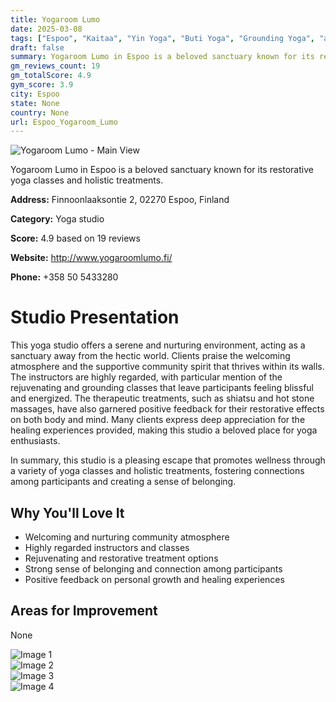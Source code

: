 ```yaml
---
title: Yogaroom Lumo
date: 2025-03-08
tags: ["Espoo", "Kaitaa", "Yin Yoga", "Buti Yoga", "Grounding Yoga", "atmosphere", "wellness", "Espoo"]  
draft: false
summary: Yogaroom Lumo in Espoo is a beloved sanctuary known for its restorative yoga classes and holistic treatments.
gm_reviews_count: 19
gm_totalScore: 4.9
gym_score: 3.9
city: Espoo
state: None
country: None
url: Espoo_Yogaroom_Lumo
---
```


<div className="aspect-[16/9] relative my-8">
  <img 
    src="https://lh5.googleusercontent.com/p/AF1QipP674C-gWVvlGufhxqRm8bowxek8LC8AtWgvL6i=w1920-h1080-k-no"
    alt="Yogaroom Lumo - Main View"
    className="object-cover absolute inset-0 w-full h-full rounded-lg"
  />
</div>

Yogaroom Lumo in Espoo is a beloved sanctuary known for its restorative yoga classes and holistic treatments.

**Address:** Finnoonlaaksontie 2, 02270 Espoo, Finland

**Category:** Yoga studio

**Score:** 4.9 based on 19 reviews

**Website:** http://www.yogaroomlumo.fi/

**Phone:** +358 50 5433280

# Studio Presentation

This yoga studio offers a serene and nurturing environment, acting as a sanctuary away from the hectic world. Clients praise the welcoming atmosphere and the supportive community spirit that thrives within its walls. The instructors are highly regarded, with particular mention of the rejuvenating and grounding classes that leave participants feeling blissful and energized. The therapeutic treatments, such as shiatsu and hot stone massages, have also garnered positive feedback for their restorative effects on both body and mind. Many clients express deep appreciation for the healing experiences provided, making this studio a beloved place for yoga enthusiasts.

In summary, this studio is a pleasing escape that promotes wellness through a variety of yoga classes and holistic treatments, fostering connections among participants and creating a sense of belonging.

## Why You'll Love It

- Welcoming and nurturing community atmosphere
- Highly regarded instructors and classes
- Rejuvenating and restorative treatment options
- Strong sense of belonging and connection among participants
- Positive feedback on personal growth and healing experiences

## Areas for Improvement

None

<div className="grid grid-cols-1 xl:grid-cols-2 gap-4 my-8">
<div className="aspect-[4/3] relative"><img src="https://lh5.googleusercontent.com/p/AF1QipMhtPRo1vskEIGFHYZndg0gJXkuuIW1rhvfJQw3=w1920-h1080-k-no" alt="Image 1" className="object-cover absolute inset-0 w-full h-full rounded-lg" /></div>
<div className="aspect-[4/3] relative"><img src="https://lh5.googleusercontent.com/p/AF1QipOwqGAWF3bKYGw7hRO2dlrCrJYr3VXhrr6oMoIB=w1920-h1080-k-no" alt="Image 2" className="object-cover absolute inset-0 w-full h-full rounded-lg" /></div>
<div className="aspect-[4/3] relative"><img src="https://lh5.googleusercontent.com/p/AF1QipOwK-6uBii80JCp2zCJvpcfXXfUvVwjgCjTo1_r=w1920-h1080-k-no" alt="Image 3" className="object-cover absolute inset-0 w-full h-full rounded-lg" /></div>
<div className="aspect-[4/3] relative"><img src="https://lh5.googleusercontent.com/p/AF1QipMKIlRaoZwUH-XQBoIf8ZqUHZuoUP0vorWaxxbx=w1920-h1080-k-no" alt="Image 4" className="object-cover absolute inset-0 w-full h-full rounded-lg" /></div>
</div>